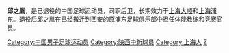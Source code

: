 {{noteta|G1=足球}}{{Football player infobox
| playername = 邱之胤
| fullname = 邱之胤
| englishfullname = Qiu Zhiyin
| countryofbirth = {{CHN}}
| cityofbirth = [[上海|上海]]
| dateofbirth = {{birth date and age|1970|11|1}}
| height = {{height|m=1.76}}
| position = 后卫
| currentclub = 已退役
| youthyears = 
| youthclubs = 上海青年队
| years = 1994-1998年<br/>1999-2002年
| clubs = [[上海豫园足球俱乐部|上海大顺/豫园]]<br/>[[陕西中新|上海浦东/中远]]
| caps(goals) =
| nationalyears =
| nationalteam =
| nationalcaps(goals) =
|}}
'''邱之胤'''{{BD|1970年|11月1日|||Q}}，是已退役的中国足球运动员，司职后卫，长期效力于[[上海豫园足球俱乐部|上海大顺]]和[[陕西中新|上海浦东]]。退役后邱之胤在已经搬迁到西安的原浦东足球俱乐部中担任体能教练和竞赛官员。

{{DEFAULTSORT:QIU Zhiyin}}
[[Category:中国男子足球运动员|Category:中国男子足球运动员]]
[[Category:陕西中新球员|Category:陕西中新球员]]
[[Category:上海人|Category:上海人]]
[[Category:邱姓|Z]]